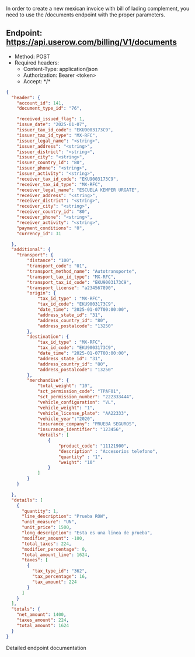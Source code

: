 In order to create a new mexican invoice with bill of lading complement, you need to use the /documents endpoint with the proper parameters.

## Endpoint: https://api.userow.com/billing/V1/documents
* Method: POST
* Required headers:
    * Content-Type: application/json
    * Authorization: Bearer \<token\>
    * Accept: \*/\*

```json
{
  "header": {
    "account_id": 141,
    "document_type_id": "76",

    "received_issued_flag": 1,
    "issue_date": "2025-01-07",
    "issuer_tax_id_code": "EKU9003173C9",
    "issuer_tax_id_type": "MX-RFC",
    "issuer_legal_name": "<string>",
    "issuer_address": "<string>",
    "issuer_district": "<string>",
    "issuer_city": "<string>",
    "issuer_country_id": "80",
    "issuer_phone": "<string>",
    "issuer_activity": "<string>",
    "receiver_tax_id_code": "EKU9003173C9",
    "receiver_tax_id_type": "MX-RFC",
    "receiver_legal_name": "ESCUELA KEMPER URGATE",
    "receiver_address": "<string>",
    "receiver_district": "<string>",
    "receiver_city": "<string>",
    "receiver_country_id": "80",
    "receiver_phone": "<string>",
    "receiver_activity": "<string>",
    "payment_conditions": "0",
    "currency_id": 31

  },
  "additional": {
	"transport": {
		"distance": "100",
		"transport_code": "01",
		"transport_method_name": "Autotransporte",
		"transport_tax_id_type": "MX-RFC",
		"transport_tax_id_code": "EKU9003173C9",
		"transport_license": "a234567890",
		"origin": {
			"tax_id_type" : "MX-RFC",
			"tax_id_code": "EKU9003173C9",
			"date_time": "2025-01-07T00:00:00",
			"address_state_id": "31",
			"address_country_id": "80",
			"address_postalcode": "13250"
		},
		"destination": {
			"tax_id_type" : "MX-RFC",
			"tax_id_code": "EKU9003173C9",
			"date_time": "2025-01-07T00:00:00",
			"address_state_id": "31",
			"address_country_id": "80",
			"address_postalcode": "13250"
		},
		"merchandise": {
			"total_weight": "10",
			"sct_permission_code": "TPAF01",
			"sct_permission_number": "222333444",
			"vehicle_configuration": "VL",
			"vehicle_weight": "1",
			"vehicle_license_plate": "AA22333",
			"vehicle_year":"2020",
			"insurance_company": "PRUEBA SEGUROS",
			"insurance_identifier": "123456",
			"details": [
				{
					"product_code": "11121900",
					"description" : "Accesorios telefono",
					"quantity" : "1",
					"weight": "10"
				}
			]
		}
	}

  },
  "details": [
    {
      "quantity": 1,
      "line_description": "Prueba ROW",
      "unit_measure": "UN",
      "unit_price": 1500,
      "long_description": "Esta es una linea de prueba",
      "modifier_amount": -100,
      "total_taxes": 224,
      "modifier_percentage": 0,
      "total_amount_line": 1624,
      "taxes": [
        {
          "tax_type_id": "362",
          "tax_percentage": 16,
          "tax_amount": 224
        }
      ]
    }
  ],
  "totals": {
    "net_amount": 1400,
    "taxes_amount": 224,
    "total_amount": 1624
  }
}
```


<CardGroup cols={1}>
    <Card
        title="API Reference POST /documents"
        icon="terminal"
        href="/api-reference/endpoint/create-a-new-document"
    >
        Detailed endpoint documentation
    </Card>
</CardGroup>